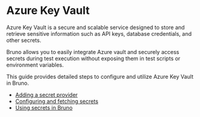 
# Azure Key Vault<PremiumBadge />

Azure Key Vault is a secure and scalable service designed to store and retrieve sensitive information such as API keys, database credentials, and other secrets. 

Bruno allows you to easily integrate Azure vault and securely access secrets during test execution without exposing them in test scripts or environment variables. 

This guide provides detailed steps to configure and utilize Azure Key Vault in Bruno.

- [Adding a secret provider](/secrets-management/aws-secret-manager/adding-a-secret-provider)
- [Configuring and fetching secrets](/secrets-management/aws-secret-manager/configuring-and-fetching-secrets)
- [Using secrets in Bruno](./using-secrets)
